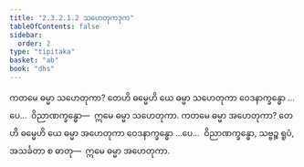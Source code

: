 ```yaml
---
title: "2.3.2.1.2 သဟေတုကဒုက"
tableOfContents: false
sidebar:
  order: 2
type: "tipitaka"
basket: "ab"
book: "dhs"
---
```



<DynamicBreadcrumb />

<Division number="1079" book="dhs">

<Paragraph number="1748" book="dhs">
ကတမေ ဓမ္မာ သဟေတုကာ? တေဟိ ဓမ္မေဟိ ယေ ဓမ္မာ သဟေတုကာ ဝေဒနာက္ခန္ဓော …ပေ…  ဝိညာဏက္ခန္ဓော—  ဣမေ ဓမ္မာ သဟေတုကာ.
</Paragraph>

</Division>
<Division number="1080" book="dhs">

<Paragraph number="1749" book="dhs">
ကတမေ ဓမ္မာ အဟေတုကာ? တေဟိ ဓမ္မေဟိ ယေ ဓမ္မာ အဟေတုကာ ဝေဒနာက္ခန္ဓော …ပေ…  ဝိညာဏက္ခန္ဓော, သဗ္ဗဉ္စ ရူပံ, အသင်္ခတာ စ ဓာတု—  ဣမေ ဓမ္မာ အဟေတုကာ.
</Paragraph>
</Division>